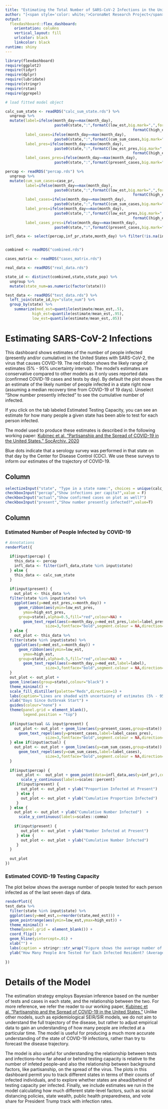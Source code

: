 ```yaml
---
title: "Estimating the Total Number of SARS-CoV-2 Infections in the United States"
author: "[<span style='color: white;'>CoronaNet Research Project</span>](https://www.coronanet-project.org/){target='_blank'}"
output: 
  flexdashboard::flex_dashboard:
    orientation: columns
    vertical_layout: fill
    urlcolor: black
    linkcolor: black
runtime: shiny
---
```


```r
library(flexdashboard)
require(ggplot2)
require(tidyr)
require(dplyr)
require(lubridate)
require(stringr)
require(rstan)
require(ggrepel)

# load fitted model object

calc_sum_state <- readRDS("calc_sum_state.rds") %>% 
  ungroup %>% 
  mutate(label=ifelse(month_day==max(month_day),
                      paste0(state,":",formatC(low_est,big.mark=",",format = "f",digits=0)," - ",
                                                         formatC(high_est,big.mark=",",format = "f",digits=0)),NA),
         label_cases=ifelse(month_day==max(month_day),
                      paste0(state,":",formatC(cum_sum_cases,big.mark=",",format = "f",digits=0)),NA),
         label_pres=ifelse(month_day==max(month_day),
                      paste0(state,":",formatC(low_est_pres,big.mark=",",format = "f",digits=0)," - ",
                                                         formatC(high_est_pres,big.mark=",",format = "f",digits=0)),NA),
         label_cases_pres=ifelse(month_day==max(month_day),
                      paste0(state,":",formatC(present_cases,big.mark=",",format = "f",digits=0)),NA))

percap <- readRDS("percap.rds") %>% 
  ungroup %>% 
  mutate(cum_sum_cases=case_pr,
         label=ifelse(month_day==max(month_day),
                      paste0(state,":",formatC(low_est,big.mark=",",format = "f",digits=3)," - ",
                                                         formatC(high_est,big.mark=",",format = "f",digits=3),"%"),NA),
         label_cases=ifelse(month_day==max(month_day),
                      paste0(state,":",formatC(cum_sum_cases,big.mark=",",format = "f",digits=3),"%"),NA),
         label_pres=ifelse(month_day==max(month_day),
                      paste0(state,":",formatC(low_est_pres,big.mark=",",format = "f",digits=3)," - ",
                                                         formatC(high_est_pres,big.mark=",",format = "f",digits=3),"%"),NA),
         label_cases_pres=ifelse(month_day==max(month_day),
                      paste0(state,":",formatC(present_cases,big.mark=",",format = "f",digits=3),"%"),NA))

infl_data <- select(percap,inf_pr,state,month_day) %>% filter(!is.na(inf_pr))


combined <- readRDS("combined.rds")

cases_matrix <- readRDS("cases_matrix.rds")

real_data <- readRDS("real_data.rds")

state_id <- distinct(combined,state,state_pop) %>% 
  ungroup %>% 
  mutate(state_num=as.numeric(factor(state)))

test_data <- readRDS("test_data.rds") %>% 
  left_join(state_id,by="state_num") %>%
  group_by(state) %>%
    summarize(med_est=quantile(estimate/mean_est,.5),
            high_est=quantile(estimate/mean_est,.95),
            low_est=quantile(estimate/mean_est,.05))

```


Estimating SARS-CoV-2 Infections
==========================================

This dashboard shows estimates of the number of people infected (presently and/or cumulative) in the United States with SARS-CoV-2, the virus that causes COVID-19. The red ribbon shows the likely range of estimates (5% - 95% uncertainty interval). The model's estimates are conservative compared to other models as it only uses reported data (confirmed COVID-19 cases and tests by day).  By default the plot shows the an estimate of the likely number of people infected in a state right now (assuming a median recovery time from COVID-19 of 19 days). Unselect "Show number presently infected" to see the cumulative number of infected.

If you click on the tab labeled Estimated Testing Capacity, you can see an estimate for how many people a given state has been able to test for each person infected.

The model used to produce these estimates is described in the following working paper: [Kubinec et al. "Partisanship and the Spread of COVID-19 in the United States." SocArchiv. 2020](https://osf.io/preprints/socarxiv/jp4wk)

Blue dots indicate that a serology survey was performed in that state on that day by the Center for Disease Control (CDC). We use these surveys to inform our estimates of the trajectory of COVID-19.

Column {data-width=350}
-----------------------------------------------------------------------


```r
selectizeInput("state", "Type in a state name:", choices = unique(calc_sum_state$state), selected = "New York",multiple=TRUE)
checkboxInput("percap","Show infections per capita?",value = F)
checkboxInput("actual","Show confirmed cases on plot as well?")
checkboxInput("present","Show number presently infected?",value=T)

```

Column {.tabset}
-----------------------------------------------------------------------

### Estimated Number of People Infected by COVID-19

```r


# Annotations
renderPlot({
  
  if(input$percap) {
    this_data <- percap
    infl_data <- filter(infl_data,state %in% input$state)
  } else {
    this_data <- calc_sum_state
  }
  
  if(input$present) {
    out_plot <- this_data %>% 
  filter(state %in% input$state) %>% 
    ggplot(aes(y=med_est_pres,x=month_day)) +
      geom_ribbon(aes(ymin=low_est_pres,
        ymax=high_est_pres,
      group=state),alpha=0.5,fill="red",colour=NA) +
        geom_text_repel(aes(x=month_day,y=med_est_pres,label=label_pres),
                  size=3,fontface="bold",segment.colour = NA,direction="y")
  } else {
    out_plot <- this_data %>% 
  filter(state %in% input$state) %>% 
    ggplot(aes(y=med_est,x=month_day)) +
      geom_ribbon(aes(ymin=low_est,
        ymax=high_est,
      group=state),alpha=0.5,fill="red",colour=NA) +
        geom_text_repel(aes(x=month_day,y=med_est,label=label),
                  size=3,fontface="bold",segment.colour = NA,direction="y")
  }
  out_plot <- out_plot +
  geom_line(aes(group=state),colour="black") +
  theme_minimal() +
  scale_fill_distiller(palette="Reds",direction=1) +
  labs(caption="Lines are shaded with uncertainty of estimates (5% - 95% Interval).\nThese estimates are based on the assumption that as few as\n10% of cases may be reported.") +
  xlab("Days Since Outbreak Start") + 
  guides(colour="none") +
  theme(panel.grid = element_blank(),
        legend.position = "top")
  
  if(input$actual && input$present) {
    out_plot <- out_plot + geom_line(aes(y=present_cases,group=state)) +
      geom_text_repel(aes(y=present_cases,label=label_cases_pres),
                  size=3,fontface="bold",segment.colour = NA,direction="y") 
  } else if(input$actual) {
    out_plot <- out_plot + geom_line(aes(y=cum_sum_cases,group=state)) +
      geom_text_repel(aes(y=cum_sum_cases,label=label_cases),
                  size=3,fontface="bold",segment.colour = NA,direction="y")
  } 
  
  if(input$percap) {
     out_plot <-  out_plot + geom_point(data=infl_data,aes(y=inf_pr),colour="blue",size=5) +
       scale_y_continuous(labels=scales::percent)
     if(input$present) {
       out_plot <- out_plot + ylab("Proportion Infected at Present") 
     } else {
       out_plot <- out_plot + ylab("Cumulative Proportion Infected")
     }
  } else {
    out_plot <- out_plot + ylab("Cumulative Number Infected")  +
      scale_y_continuous(labels=scales::comma)
    
    if(input$present) {
       out_plot <- out_plot + ylab("Number Infected at Present") 
     } else {
       out_plot <- out_plot + ylab("Cumulative Number Infected")
     }
  }
  
  out_plot
})

```

### Estimated COVID-19 Testing Capacity {data-height=300}

The plot below shows the average number of people tested for each person infected as of the last seven days of data.

```r

renderPlot({
test_data %>%
  filter(state %in% input$state) %>%
  ggplot(aes(y=med_est,x=reorder(state,med_est))) +
  geom_pointrange(aes(ymin=low_est,ymax=high_est)) +
  theme_minimal() +
  theme(panel.grid = element_blank()) +
  coord_flip() +
  geom_hline(yintercept=.01) +
  xlab("") +
  labs(caption = stringr::str_wrap("Figure shows the average number of additional people tested in a given state for each person who becomes infected. Estimate is a cumulative average of the last seven days of data.")) +
  ylab("How Many People Are Tested for Each Infected Resident? (Average of Last Seven Days)")
  
})
```

Details of the Model 
=======================================

The estimation strategy employs Bayesian inference based on the number of tests and cases in each state, and the relationship between the two. For more reference, we refer the reader to our working paper, [Kubinec et al. "Partisanship and the Spread of COVID-19 in the United States."](https://osf.io/preprints/socarxiv/jp4wk) Unlike other models, such as epidemiological SEIR/SIR models, we do not aim to understand the full trajectory of the disease, but rather to adjust empirical data to gain an understanding of how many people are infected at a particular time. The model is useful for producing a much more accurate understanding of the state of COVID-19 infections, rather than try to forecast the disease trajectory. 

The model is also useful for understanding the relationship between tests and infections--how far ahead or behind testing capacity is relative to the number of infeted people--and also the relationship between background factors, like partisanship, on the spread of the virus. The plots in this dashboard permit you to track different states in terms of their counts of infected individuals, and to explore whether states are ahead/behind of testing capacity per infected. Finally, we include estimates we run in the model calculating how much different state-level factors, such as social distancing policies, state wealth, public health preparedness, and vote share for President Trump track with infection rates.